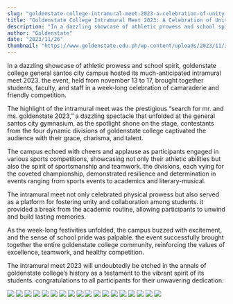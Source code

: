 ```yaml
---
slug: "goldenstate-college-intramural-meet-2023-a-celebration-of-unity-talent-and-sportsmanship"
title: "Goldenstate College Intramural Meet 2023: A Celebration of Unity, Talent, and Sportsmanship"
description: "In a dazzling showcase of athletic prowess and school spirit, goldenstate college general santos city..."
author: "Goldenstate"
date: "2023/11/26"
thumbnail: "https://www.goldenstate.edu.ph/wp-content/uploads/2023/11/399884161_315844591381459_6365129303532149159_n.jpg"
---
```


In a dazzling showcase of athletic prowess and school spirit, goldenstate college general santos city campus hosted its much-anticipated intramural meet 2023. the event, held from november 13 to 17, brought together students, faculty, and staff in a week-long celebration of camaraderie and friendly competition.

The highlight of the intramural meet was the prestigious “search for mr. and ms. goldenstate 2023,” a dazzling spectacle that unfolded at the general santos city gymnasium. as the spotlight shone on the stage, contestants from the four dynamic divisions of goldenstate college captivated the audience with their grace, charisma, and talent.

The campus echoed with cheers and applause as participants engaged in various sports competitions, showcasing not only their athletic abilities but also the spirit of sportsmanship and teamwork. the divisions, each vying for the coveted championship, demonstrated resilience and determination in events ranging from sports events to academics and literary-musical.

The intramural meet not only celebrated physical prowess but also served as a platform for fostering unity and collaboration among students. it provided a break from the academic routine, allowing participants to unwind and build lasting memories.

As the week-long festivities unfolded, the campus buzzed with excitement, and the sense of school pride was palpable. the event successfully brought together the entire goldenstate college community, reinforcing the values of excellence, teamwork, and healthy competition.

The intramural meet 2023 will undoubtedly be etched in the annals of goldenstate college’s history as a testament to the vibrant spirit of its students. congratulations to all participants for their unwavering dedication.

![](https://www.goldenstate.edu.ph/wp-content/uploads/2023/11/393890952_835196878406799_3722838626242370522_n.jpg)
![](https://www.goldenstate.edu.ph/wp-content/uploads/2023/11/370232182_2238794796316473_6085821338716099941_n.jpg)
![](https://www.goldenstate.edu.ph/wp-content/uploads/2023/11/405296742_907293004072474_8484767974320909512_n.jpg)
![](https://www.goldenstate.edu.ph/wp-content/uploads/2023/11/386818656_788493419702848_2982057724803683344_n.jpg)
![](https://www.goldenstate.edu.ph/wp-content/uploads/2023/11/400207025_1658170184708892_1782238773000362031_n.jpg)
![](https://www.goldenstate.edu.ph/wp-content/uploads/2023/11/400241798_1515153672654167_190499451378992683_n.jpg)
![](https://www.goldenstate.edu.ph/wp-content/uploads/2023/11/370130481_877028367349413_892916910372399152_n.jpg)
![](https://www.goldenstate.edu.ph/wp-content/uploads/2023/11/369846160_3257191521246447_3081751758718978151_n.jpg)
![](https://www.goldenstate.edu.ph/wp-content/uploads/2023/11/385551356_685404457027775_3494217734167170401_n.jpg)
![](https://www.goldenstate.edu.ph/wp-content/uploads/2023/11/370093199_1306397316542020_2906168931290930820_n.jpg)
![](https://www.goldenstate.edu.ph/wp-content/uploads/2023/11/370063940_717571386953484_8653681819080977419_n.jpg)
![](https://www.goldenstate.edu.ph/wp-content/uploads/2023/11/400252884_253789437390868_2825737364025589659_n.jpg)
![](https://www.goldenstate.edu.ph/wp-content/uploads/2023/11/385541796_2289410344583412_8198968075233140849_n.jpg)
![](https://www.goldenstate.edu.ph/wp-content/uploads/2023/11/399168141_269703422263827_6918539813298965127_n.jpg)
![](https://www.goldenstate.edu.ph/wp-content/uploads/2023/11/370169618_658209172967231_4579311204609562260_n.jpg)
![](https://www.goldenstate.edu.ph/wp-content/uploads/2023/11/399887840_235946052702332_2231658982794677956_n.jpg)
![](https://www.goldenstate.edu.ph/wp-content/uploads/2023/11/399898180_370727492075674_4687829304375492484_n.jpg)
![](https://www.goldenstate.edu.ph/wp-content/uploads/2023/11/399884161_315844591381459_6365129303532149159_n.jpg)